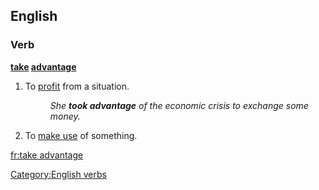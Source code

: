 {{also|Appendix:Collocations of do, have, make, and take}}
==English==

===Verb===
'''[[take]] [[advantage]]'''

# {{intransitive}} To [[profit]] from a situation.
#: ''She '''took advantage''' of the economic crisis to exchange some money.''
# To [[make use]] of something.

[[Category:English verbs]]

[[fr:take advantage]]